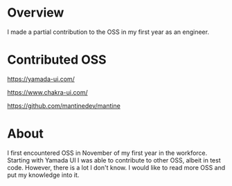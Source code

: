 # Overview

I made a partial contribution to the OSS in my first year as an engineer.

# Contributed OSS

https://yamada-ui.com/

https://www.chakra-ui.com/

https://github.com/mantinedev/mantine

# About

I first encountered OSS in November of my first year in the workforce. Starting with Yamada UI I was able to contribute to other OSS, albeit in test code. However, there is a lot I don't know. I would like to read more OSS and put my knowledge into it.